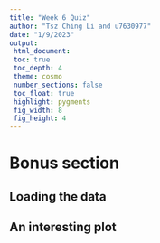 ```yaml
---
title: "Week 6 Quiz"
author: "Tsz Ching Li and u7630977"
date: "1/9/2023"
output:
 html_document:
 toc: true
 toc_depth: 4
 theme: cosmo
 number_sections: false
 toc_float: true
 highlight: pygments
 fig_width: 8
 fig_height: 4
---
```

# Bonus section
## Loading the data
## An interesting plot